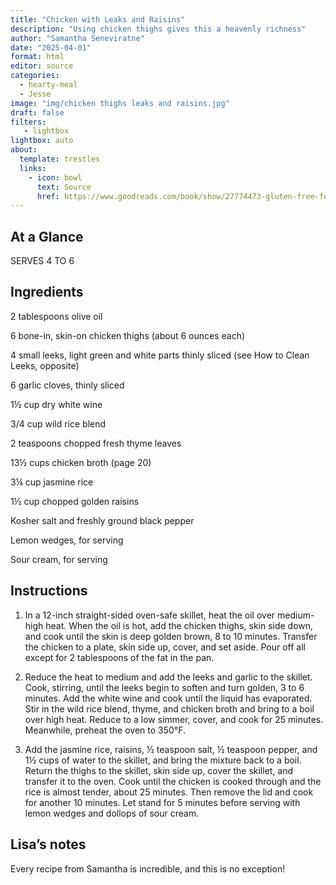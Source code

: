 ```yaml
---
title: "Chicken with Leaks and Raisins"
description: "Using chicken thighs gives this a heavenly richness"
author: "Samantha Seneviratne"
date: "2025-04-01"
format: html
editor: source
categories:
  - hearty-meal
  - Jesse
image: "img/chicken thighs leaks and raisins.jpg"
draft: false
filters:
   - lightbox
lightbox: auto
about:
  template: trestles
  links:
    - icon: bowl
      text: Source
      href: https://www.goodreads.com/book/show/27774473-gluten-free-for-good
---
```



## At a Glance

SERVES 4 TO 6

## Ingredients

2 tablespoons olive oil

6 bone-in, skin-on chicken thighs (about 6 ounces each)

4 small leeks, light green and white parts thinly sliced (see How to Clean Leeks, opposite)

6 garlic cloves, thinly sliced

1½ cup dry white wine

3/4 cup wild rice blend

2 teaspoons chopped fresh thyme leaves

13½ cups chicken broth (page 20)

3¼ cup jasmine rice

1½ cup chopped golden raisins

Kosher salt and freshly ground black pepper

Lemon wedges, for serving

Sour cream, for serving

## Instructions

1. In a 12-inch straight-sided oven-safe skillet, heat the oil over medium-high heat. When the oil is hot, add the chicken thighs, skin side down, and cook until the skin is deep golden brown, 8 to 10 minutes. Transfer the chicken to a plate, skin side up, cover, and set aside. Pour off all except for 2 tablespoons of the fat in the pan.

2. Reduce the heat to medium and add the leeks and garlic to the skillet. Cook, stirring, until the leeks begin to soften and turn golden, 3 to 6 minutes. Add the white wine and cook until the liquid has evaporated. Stir in the wild rice blend, thyme, and chicken broth and bring to a boil over high heat. Reduce to a low simmer, cover, and cook for 25 minutes. Meanwhile, preheat the oven to 350°F.

3. Add the jasmine rice, raisins, ½ teaspoon salt, ½ teaspoon pepper, and 1½ cups of water to the skillet, and bring the mixture back to a boil. Return the thighs to the skillet, skin side up, cover the skillet, and transfer it to the oven. Cook until the chicken is cooked through and the rice is almost tender, about 25 minutes. Then remove the lid and cook for another 10 minutes. Let stand for 5 minutes before serving with lemon wedges and dollops of sour cream.


## Lisa's notes

Every recipe from Samantha is incredible, and this is no exception!